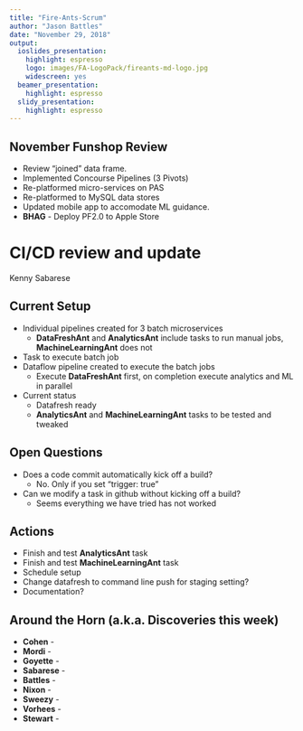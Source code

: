 ```yaml
---
title: "Fire-Ants-Scrum"
author: "Jason Battles"
date: "November 29, 2018"
output:
  ioslides_presentation:
    highlight: espresso
    logo: images/FA-LogoPack/fireants-md-logo.jpg
    widescreen: yes
  beamer_presentation:
    highlight: espresso
  slidy_presentation:
    highlight: espresso
---
```

## November Funshop Review

* Review "joined" data frame.
* Implemented Concourse Pipelines (3 Pivots)
* Re-platformed micro-services on PAS
* Re-platformed to MySQL data stores
* Updated mobile app to accomodate ML guidance.   
* **BHAG** - Deploy PF2.0 to Apple Store

# CI/CD review and update

Kenny Sabarese


## Current Setup
* Individual pipelines created for 3 batch microservices
    - **DataFreshAnt** and **AnalyticsAnt** include tasks to run manual jobs, **MachineLearningAnt** does not
* Task to execute batch job
* Dataflow pipeline created to execute the batch jobs
    - Execute **DataFreshAnt** first, on completion execute analytics and ML in parallel
* Current status
    - Datafresh ready
    - **AnalyticsAnt** and **MachineLearningAnt** tasks to be tested and tweaked

## Open Questions
* Does a code commit automatically kick off a build? 
    - No. Only if you set "trigger: true" 
* Can we modify a task in github without kicking off a build? 
    - Seems everything we have tried has not worked

## Actions
* Finish and test **AnalyticsAnt** task
* Finish and test **MachineLearningAnt** task
* Schedule setup
* Change datafresh to command line push for staging setting? 
* Documentation?
    
## Around the Horn (a.k.a. Discoveries this week)

* **Cohen** - 
* **Mordi** - 
* **Goyette** - 
* **Sabarese** -
* **Battles** - 
* **Nixon** - 
* **Sweezy** - 
* **Vorhees** - 
* **Stewart** - 

                  

                                
